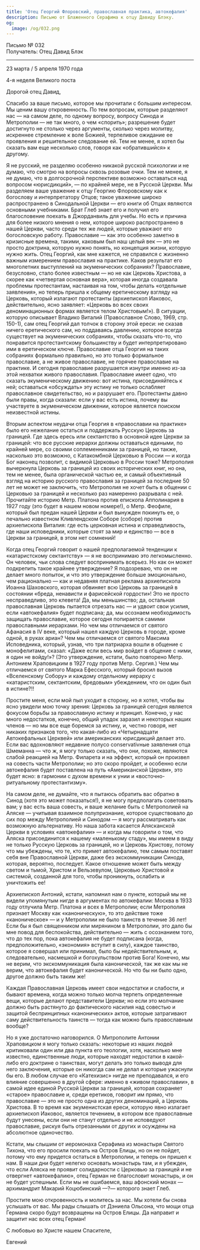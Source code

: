 ```yaml
---
title: 'Отец Георгий Флоровский, православная практика, автокефалия'
description: Письмо от Блаженного Серафима к отцу Давиду Блэку.
og:
  image: /og/032.png
---
```


<div style={{textAlign:'right', fontFamily:'monospace'}}>Письмо № 032</div>
<div style={{textAlign:'left', fontFamily:'monospace'}}>Получатель: Отец Давид Блэк</div>

---

23 марта / 5 апреля 1970 года

4-я неделя Великого поста

Дорогой отец Давид,

Спасибо за ваше письмо, которое мы прочитали с большим интересом. Мы ценим вашу откровенность. По тем вопросам, которые разделяют нас — на самом деле, по одному вопросу, вопросу Синода и Метрополии — не так много, о чем «спорить»; разрешение будет достигнуто не столько через аргументы, сколько через молитву, искреннее стремление к воле Божией, терпеливое ожидание ее проявления и решительное следование ей. Тем не менее, я хотел бы сказать вам еще несколько слов, говоря как «обратившийся» к другому.

Я не русский, не разделяю особенно никакой русской психологии и не думаю, что смотрю на вопросы сквозь розовые очки. Тем не менее, я не думаю, что в долгосрочной перспективе возможно оставаться над вопросом «юрисдикций», — по крайней мере, не в Русской Церкви. Мы разделяем ваше уважение к отцу Георгию Флоровскому как к богослову и интерпретатору Отцов; такое уважение широко распространено в Синодальной Церкви — его книги об Отцах являются основными учебниками. Брат Глеб знает его и получил его благословение поехать в Джорданвиль для учебы. Но есть и причина для более низкого мнения о нем, которое широко распространено в нашей Церкви, часто среди тех же людей, которые уважают его богословскую работу. Православие — как это особенно заметно в кризисные времена, такими, каковым был наш целый век — это не просто доктрина, которую нужно понять, но концепция жизни, которую нужно жить. Отец Георгий, как мне кажется, не справился с жизненно важным измерением православия на практике. Каков результат его многолетних выступлений на экуменических собраниях? Православие, безусловно, стало более известным — но не как Церковь Христова, а скорее как «четвертая основная вера», которая иногда создавала проблемы протестантам, настаивая на том, чтобы делать «отдельные заявления», но теперь пришла к общему еретическому взгляду на Церковь, который излагают протестанты (архиепископ Иаковос, действительно, ясно заявляет: «Церковь во всех своих деноминационных формах является телом Христовым!»). В ситуации, которую описывает Владико Виталий (Православное Слово, 1969, стр. 150-1), сам отец Георгий дал толчок в сторону этой ереси: не сказав ничего еретического сам, но поддаваясь давлению, которое всегда существует на экуменических собраниях, чтобы сказать что-то, что понравится протестантскому большинству и будет интерпретировано ими в еретическом ключе. Православие отца Георгия на таких собраниях формально правильно, но это только формальное православие, а не живое православие, не горячее православие на практике. И сегодня православие разрушается изнутри именно из-за этой нехватки живого православия. Православие имеет одно, что сказать экуменическому движению: вот истина, присоединяйтесь к ней; оставаться «обсуждать» эту истину не только ослабляет православное свидетельство, но и разрушает его. Протестанты давно были правы, когда сказали: если у вас есть истина, почему вы участвуете в экуменическом движении, которое является поиском неизвестной истины.

Вторым аспектом неудачи отца Георгия в «православии на практике» было его нежелание остаться и поддержать Русскую Церковь за границей. Где здесь ересь или сектантство в основной идее Церкви за границей: что все русские иерархи должны оставаться едиными, по крайней мере, со своими соплеменниками за границей, но также, насколько это возможно, с Катакомбной Церковью в России — и когда Бог наконец позволит, с видимой Церковью в России тоже? Метрополия вычеркнула Церковь за границей из своих исторических книг, но она, тем не менее, была органической частью ее, и самый объективный взгляд на историю русского православия за границей за последние 50 лет не может не заключить, что Метрополия не хочет быть в общении с Церковью за границей и несколько раз намеренно разрывала с ней. Прочитайте историю Метр. Платона против епископа Апполинария в 1927 году (это будет в нашем новом номере!), о Метр. Феофиле, который был предан нашей Церкви и был вынужден покинуть ее, о печально известном Кливлендском Соборе (соборе) против архиепископа Виталия: где есть церковная истина и справедливость, где наши исповедники, которые стоят за мир и единство — все в Церкви за границей, в этом нет сомнений!

Когда отец Георгий говорит о нашей предполагаемой тенденции к «катаристскому сектантству» — я не воспринимаю это легкомысленно. Он человек, чьи слова следует воспринимать всерьез. Но как он может подкрепить такое крайнее утверждение? Я подозреваю, что он не делает много попыток, и что это утверждение больше эмоционально, чем рационально — как и недавняя платная реклама архиепископа Иоанна Шаховского, которая обвиняет всю Церковь за границей в состоянии «бреда, ненависти и фарисейской гордости»! Это не просто несправедливо, это клевета! Да, мы меньшинство; да, остальная православная Церковь пытается отрезать нас — и удвоит свои усилия, если «автокефалия» будет подписана; да, мы осознаем необходимость защищать православие, которое сегодня попирается самими православными иерархами. Но чем мы отличаемся от святого Афанасия в IV веке, который нашел каждую Церковь в городе, кроме одной, в руках ариан? Чем мы отличаемся от святого Максима Исповедника, который, узнав, что три патриарха вошли в общение с монофелитами, сказал: «Даже если весь мир войдет в общение с ними, я один не войду!»? (Это утверждение, кстати, было повторено Метр. Антонием Храповицким в 1927 году против Метр. Сергия.) Чем мы отличаемся от святого Марка Ефесского, который бросил вызов «Вселенскому Собору» и каждому отдельному иерарху с «катаристским, сектантским, бредовым» убеждением, что он один был в истине?!!

Простите меня, если мой пыл уходит в сторону, но я хотел, чтобы вы ясно увидели мою точку зрения: Церковь за границей сегодня является фокусом борьбы за православную истину и принцип. Конечно, у нас много недостатков, конечно, общий упадок заразил и некоторых наших членов — но мы все еще боремся за истину, и, честно говоря, нет никаких признаков того, что какая-либо из «Четырнадцати Автокефальных Церквей» или американских юрисдикций делает это. Если вас вдохновляют недавние полусо conservativные заявления отца Шмеманна — что ж, я могу только сказать, что они, похоже, являются слабой реакцией на Метр. Филарета и на эффект, который он произвел на совесть части Метрополии; но это скоро пройдет, и особенно если автокефалия будет поставлена на путь «Американской Церкви», это будет ясно: в гармонии с духом времени к унии и «восточно-ритуальному протестантизму».

На самом деле, не думайте, что я пытаюсь обратить вас обратно в Синод (хотя это может показаться!), я не могу предполагать советовать вам; у вас есть ваша совесть, и ваше желание быть с Метрополией на Аляске — учитывая взаимное полупризнание, которое существовало до сих пор между Метрополией и Синодом — я могу рассматривать как возможную альтернативу. Но наша забота касается Алясканской Церкви в условиях «автокефалии» — и когда мы говорили о том, что Аляска присоединится к нашему «маленькому стаду», мы имеем в виду не только Русскую Церковь за границей, но и Церковь Христову, потому что мы убеждены, что те, кто примет автокефалию, тем самым поставят себя вне Православной Церкви, даже без экскоммуникации Синода, которая, вероятно, последует. Какое отношение может быть между светом и тьмой, Христом и Вельзевулом, Церковью Христовой и системой, созданной для того, чтобы проникнуть, ослабить и уничтожить ее!

Архиепископ Антоний, кстати, напомнил нам о пункте, который мы не видели упомянутым нигде в аргументах по автокефалии: Москва в 1933 году отлучила Метр. Платона и всех в Метрополии; если Метрополия признает Москву как «каноническую», то это действие тоже «каноническое» — и у Метрополии не было таинств в течение 36 лет! Если бы я был священником или мирянином в Метрополии, это дало бы мне повод для беспокойства, действительно — жить с осознанием того, что до тех пор, пока автокефалия не будет подписана (когда, предположительно, «экономия» вступит в силу), каждое таинство, которое я совершал или принимал, было бы недействительным, и, следовательно, насмешкой и богохульством против Бога! Конечно, мы не верим, что экскоммуникация была канонической, так же как мы не верим, что автокефалия будет канонической. Но что бы ни было одно, другое должно быть таким же!

Каждая Православная Церковь имеет свои недостатки и слабости, и бывают времена, когда можно только молча терпеть определенные вещи, которые делают представители Церкви; но если это молчание должно быть растянуто до фактического насилия над совестью и защитой беспринципных «канонических» актов, которые затрагивают саму действительность таинств — тогда как можно быть православным вообще?

Но я уже достаточно наговорился. О Митрополите Антонии Храповицком я могу только сказать: некоторые из наших людей критиковали один или два пункта его теологии, хотя, насколько мне известно, единственные люди, которые находят недостатки в какой-либо его доктрине о таинствах, могут делать это только выводя для него заключения, которые он никогда сам не делал и которые ужаснули бы его. В любом случае его «Катехизис» нигде не преподавался, и его влияние совершенно в другой сфере: именно в «живом православии», в самой идее единой Русской Церкви за границей, которая сохраняет «старое» православие и, среди еретиков, говорит им прямо, что православие — это не просто одна из других деноминаций, а Церковь Христова. В то время как экуменистская ереси, которую явно излагает архиепископ Иаковос, является течением, в котором все православные будут унесены, если они не станут отдельно и не исповедуют православие, рискуя быть отрезанными от других и осуждены на абсолютное одиночество.

Кстати, мы слышим от иеромонаха Серафима из монастыря Святого Тихона, что его просили поехать на Остров Елицы, но он не пойдет, потому что ему придется остаться в Метрополии, и теперь он пришел к нам. В наши дни будет нелегко основать монастырь там, и я убежден, что если Аляска не проявит солидарности с Церковью за границей и не отвергнет «автокефалию», отец Герман не благословит монастырь, и он не будет успешным. Если мы не ошибаемся, ваш афонский монах — архимандрит Макарий Коцюбинский —?— которого знает Глеб.

Простите мою откровенность и молитесь за нас. Мы хотели бы снова услышать от вас. Мы рады слышать от Дэниела Ольсона, что мощи отца Германа скоро будут возвращены на Остров Елицы. Да направит и защитит нас всех отец Герман!

С любовью во Христе нашем Спасителе,

Евгений